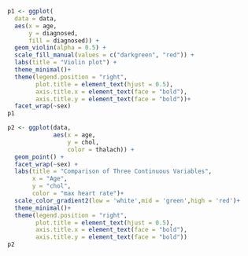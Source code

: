 ```r
p1 <- ggplot(
  data = data,
  aes(x = age,
      y = diagnosed,
      fill = diagnosed)) + 
  geom_violin(alpha = 0.5) +
  scale_fill_manual(values = c("darkgreen", "red")) +
  labs(title = "Violin plot") +
  theme_minimal()+
  theme(legend.position = "right",  
        plot.title = element_text(hjust = 0.5),  
        axis.title.x = element_text(face = "bold"), 
        axis.title.y = element_text(face = "bold"))+
  facet_wrap(~sex)
p1
```

```r
p2 <- ggplot(data, 
             aes(x = age, 
                 y = chol, 
                 color = thalach)) +
  geom_point() +
  facet_wrap(~sex) +
  labs(title = "Comparison of Three Continuous Variables",
       x = "Age",
       y = "chol",
       color = "max heart rate")+
  scale_color_gradient2(low = 'white',mid = 'green',high = 'red')+
  theme_minimal()+
  theme(legend.position = "right",  
        plot.title = element_text(hjust = 0.5),  
        axis.title.x = element_text(face = "bold"), 
        axis.title.y = element_text(face = "bold"))
p2
```
